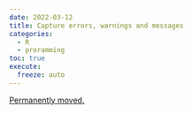 ```yaml
---
date: 2022-03-12
title: Capture errors, warnings and messages
categories:
  - R
  - proramming
toc: true
execute:
  freeze: auto
---
```


[Permanently moved.](../../posts/2022-03-12-purely.qmd)

